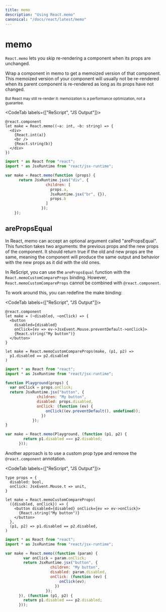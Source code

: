 ```yaml
---
title: memo
description: "Using React.memo"
canonical: "/docs/react/latest/memo"
---
```


# memo

`React.memo` lets you skip re-rendering a component when its props are unchanged.

Wrap a component in memo to get a memoized version of that component.
This memoized version of your component will usually not be re-rendered when its parent component is re-rendered as long as its props have not changed.

<small>But React may still re-render it: memoization is a performance optimization, not a guarantee.</small>

<CodeTab labels={["ReScript", "JS Output"]}>

```res example
@react.component
let make = React.memo((~a: int, ~b: string) => {
  <div>
    {React.int(a)}
    <br />
    {React.string(b)}
  </div>
})
```

```js
import * as React from "react";
import * as JsxRuntime from "react/jsx-runtime";

var make = React.memo(function (props) {
      return JsxRuntime.jsxs("div", {
                  children: [
                    props.a,
                    JsxRuntime.jsx("br", {}),
                    props.b
                  ]
                });
    });
```

</CodeTab>

## arePropsEqual

In React, memo can accept an optional argument called "arePropsEqual". This function takes two arguments: the previous props and the new props of the component.
It should return true if the old and new props are the same, meaning the component will produce the same output and behavior with the new props as it did with the old ones.

In ReScript, you can use the `arePropsEqual` function with the `React.memoCustomCompareProps` binding. However, `React.memoCustomCompareProps` cannot be combined with `@react.component`.

To work around this, you can redefine the make binding:

<CodeTab labels={["ReScript", "JS Output"]}>

```res example
@react.component
let make = (~disabled, ~onClick) => {
  <button
    disabled={disabled}
    onClick={ev => ev->JsxEvent.Mouse.preventDefault->onClick}>
    {React.string("My button")}
  </button>
}

let make = React.memoCustomCompareProps(make, (p1, p2) =>
  p1.disabled == p2.disabled
)
```

```js
import * as React from "react";
import * as JsxRuntime from "react/jsx-runtime";

function Playground(props) {
  var onClick = props.onClick;
  return JsxRuntime.jsx("button", {
              children: "My button",
              disabled: props.disabled,
              onClick: (function (ev) {
                  onClick((ev.preventDefault(), undefined));
                })
            });
}

var make = React.memo(Playground, (function (p1, p2) {
        return p1.disabled === p2.disabled;
      }));
```

</CodeTab>


Another approach is to use a custom prop type and remove the `@react.component` annotation.

<CodeTab labels={["ReScript", "JS Output"]}>

```res example
type props = {
  disabled: bool,
  onClick: JsxEvent.Mouse.t => unit,
}

let make = React.memoCustomCompareProps(
  ({disabled, onClick}) => {
    <button disabled={disabled} onClick={ev => ev->onClick}>
      {React.string("My button")}
    </button>
  },
  (p1, p2) => p1.disabled == p2.disabled,
)
```

```js
import * as React from "react";
import * as JsxRuntime from "react/jsx-runtime";

var make = React.memo((function (param) {
        var onClick = param.onClick;
        return JsxRuntime.jsx("button", {
                    children: "My button",
                    disabled: param.disabled,
                    onClick: (function (ev) {
                        onClick(ev);
                      })
                  });
      }), (function (p1, p2) {
        return p1.disabled === p2.disabled;
      }));
```

</CodeTab>
